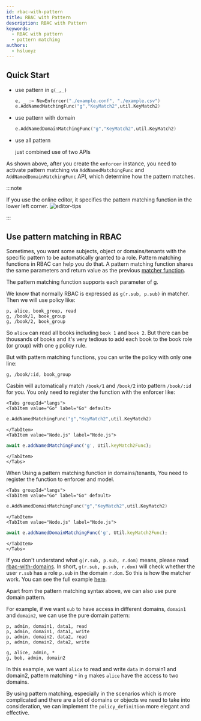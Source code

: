```yaml
---
id: rbac-with-pattern
title: RBAC with Pattern
description: RBAC with Pattern
keywords:
  - RBAC with pattern
  - pattern matching
authors:
  - hsluoyz
---
```




## Quick Start

- use pattern in `g(_,_)`

  ```go
  e, _ := NewEnforcer("./example.conf", "./example.csv")
  e.AddNamedMatchingFunc("g","KeyMatch2",util.KeyMatch2)
  ```

- use pattern with domain

  ```go
  e.AddNamedDomainMatchingFunc("g","KeyMatch2",util.KeyMatch2)
  ```
- use all pattern

  just combined use of two APIs

As shown above, after you create the `enforcer` instance, you need to activate pattern matching via `AddNamedMatchingFunc` and `AddNamedDomainMatchingFunc` API,  which determine how the pattern matches.

:::note

If you use the online editor, it specifies the pattern matching function in the lower left corner. ![editor-tips](/img/editor-tips.png)

:::

## Use pattern matching in RBAC

Sometimes, you want some subjects, object or domains/tenants with the specific pattern to be automatically granted to a role. Pattern matching functions in RBAC can help you do that. A pattern matching function shares the same parameters and return value as the previous [matcher function](/docs/syntax-for-models#functions-in-matchers).

The pattern matching function supports each parameter of g.

We know that normally RBAC is expressed as `g(r.sub, p.sub)` in matcher. Then we will use policy like:

```
p, alice, book_group, read
g, /book/1, book_group
g, /book/2, book_group
```

So `alice` can read all books including `book 1` and `book 2`. But there can be thousands of books and it's very tedious to add each book to the book role (or group) with one `g` policy rule.

But with pattern matching functions, you can write the policy with only one line:

```
g, /book/:id, book_group
```

Casbin will automatically match `/book/1` and `/book/2` into pattern `/book/:id` for you. You only need to register the function with the enforcer like:

```mdx-code-block
<Tabs groupId="langs">
<TabItem value="Go" label="Go" default>
```

```go
e.AddNamedMatchingFunc("g","KeyMatch2",util.KeyMatch2)
```

```mdx-code-block
</TabItem>
<TabItem value="Node.js" label="Node.js">
```

```typescript
await e.addNamedMatchingFunc('g', Util.keyMatch2Func);
```

```mdx-code-block
</TabItem>
</Tabs>
```

When Using a pattern matching function in domains/tenants, You need to register the function to enforcer and model.

```mdx-code-block
<Tabs groupId="langs">
<TabItem value="Go" label="Go" default>
```

```go
e.AddNamedDomainMatchingFunc("g","KeyMatch2",util.KeyMatch2)
```

```mdx-code-block
</TabItem>
<TabItem value="Node.js" label="Node.js">
```

```typescript
await e.addNamedDomainMatchingFunc('g', Util.keyMatch2Func);
```

```mdx-code-block
</TabItem>
</Tabs>
```

If you don't understand what `g(r.sub, p.sub, r.dom)` means, please read [rbac-with-domains](/docs/rbac-with-domains). In short, `g(r.sub, p.sub, r.dom)` will check whether the user `r.sub` has a role `p.sub` in the domain `r.dom`. So this is how the matcher work. You can see the full example [here](https://github.com/casbin/casbin/blob/dbdb6cbe2e7a80863e4951f9ff36da07fef01b75/model_test.go#L278-L307).

Apart from the pattern matching syntax above, we can also use pure domain pattern.

For example,  if we want `sub` to have access in different domains, `domain1` and `domain2`, we can use the pure domain pattern:

```
p, admin, domain1, data1, read
p, admin, domain1, data1, write
p, admin, domain2, data2, read
p, admin, domain2, data2, write

g, alice, admin, *
g, bob, admin, domain2
```

In this example, we want `alice` to read and write `data` in domain1 and domain2, pattern matching `*` in `g` makes `alice` have the access to two domains.

By using pattern matching, especially in the scenarios which is more complicated and there are a lot of domains or objects we need to take into consideration, we can implement the `policy_definition` more elegant and effective.
